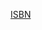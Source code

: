 <includeonly>[[Special:Booksources/{{{1}}}|ISBN {{{1}}}]]</includeonly><noinclude>{{Documentation}}</noinclude>